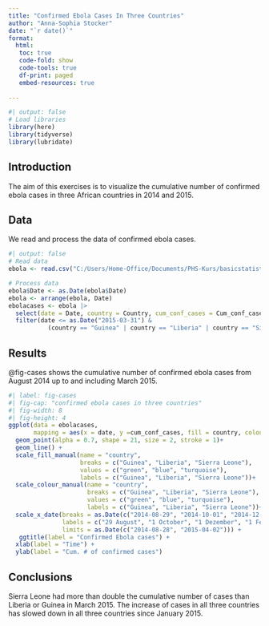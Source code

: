 ```yaml
---
title: "Confirmed Ebola Cases In Three Countries"
author: "Anna-Sophia Stocker"
date: "`r date()`"
format: 
  html:
   toc: true
   code-fold: show
   code-tools: true
   df-print: paged
   embed-resources: true
   
---
```


```r
#| output: false
# Load libraries
library(here)
library(tidyverse)
library(lubridate)
```

## Introduction

The aim of this exercises is to visualize the cumulative number of confirmed ebola cases in three African countries in 2014 and 2015.

## Data

We read and process the data of confirmed ebola cases.

```r
#| output: false
# Read data
ebola <- read.csv("C:/Users/Home-Office/Documents/PHS-Kurs/basicstatistics/data/raw/ebola.csv")
```

```r
# Process data
ebola$Date <- as.Date(ebola$Date) 
ebola <- arrange(ebola, Date)
ebolacases <- ebola |>
  select(date = Date, country = Country, cum_conf_cases = Cum_conf_cases) |>
  filter(date <= as.Date("2015-03-31") & 
           (country == "Guinea" | country == "Liberia" | country == "Sierra Leone"))
```

## Results

@fig-cases shows the cumulative number of confirmed ebola cases from August 2014 up to and including March 2015.

```r
#| label: fig-cases
#| fig-cap: "confirmed ebola cases in three countries"
#| fig-width: 8
#| fig-height: 4
ggplot(data = ebolacases,  
       mapping = aes(x = date, y =cum_conf_cases, fill = country, colour = country))+
  geom_point(alpha = 0.7, shape = 21, size = 2, stroke = 1)+
  geom_line() +
  scale_fill_manual(name = "country",
                    breaks = c("Guinea", "Liberia", "Sierra Leone"), 
                    values = c("green", "blue", "turquoise"),
                    labels = c("Guinea", "Liberia", "Sierra Leone"))+ 
  scale_colour_manual(name = "country",
                      breaks = c("Guinea", "Liberia", "Sierra Leone"),
                      values = c("green", "blue", "turquoise"),
                      labels = c("Guinea", "Liberia", "Sierra Leone"))+
  scale_x_date(breaks = as.Date(c("2014-08-29", "2014-10-01", "2014-12-01", "2015-02-01", "2015-04-01")),
               labels = c("29 August", "1 October", "1 Dezember", "1 February", "1 April"),
               limits = as.Date(c("2014-08-28", "2015-04-02"))) +
   ggtitle(label = "Confirmed Ebola cases") +
  xlab(label = "Time") +
  ylab(label = "Cum. # of confirmed cases")
```

## Conclusions

Sierra Leone had more than double the cumulative number of cases than Liberia or Guinea in March 2015. The increase of cases in all three countries has slowed down in all three countries since January 2015.
